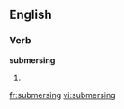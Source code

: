
==English==

===Verb===
'''submersing'''

# {{present participle of|[[submerse]]}}

[[fr:submersing]]
[[vi:submersing]]